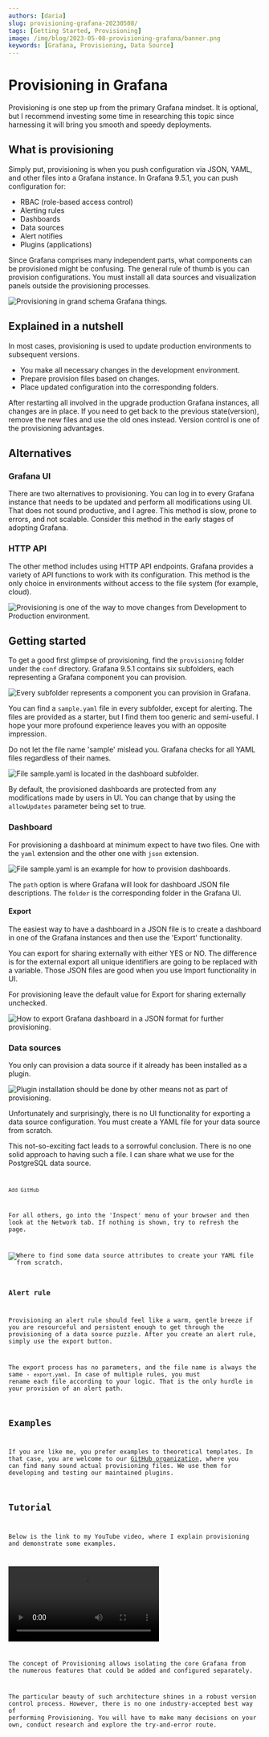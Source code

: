 ```yaml
---
authors: [daria]
slug: provisioning-grafana-20230508/
tags: [Getting Started, Provisioning]
image: /img/blog/2023-05-08-provisioning-grafana/banner.png
keywords: [Grafana, Provisioning, Data Source]
---
```



# Provisioning in Grafana

Provisioning is one step up from the primary Grafana mindset. It is optional, but I recommend investing some time in researching this topic since harnessing it will bring you smooth and speedy deployments.

## What is provisioning

Simply put, provisioning is when you push configuration via JSON, YAML, and other files into a Grafana instance. In Grafana 9.5.1, you can push configuration for:

- RBAC (role-based access control)
- Alerting rules
- Dashboards
- Data sources
- Alert notifies
- Plugins (applications)

Since Grafana comprises many independent parts, what components can be provisioned might be confusing. The general rule of thumb is you can provision configurations. You must install all data sources and visualization panels outside the provisioning processes.

<Image
  title="Provisioning in grand schema Grafana things."
  src="/img/blog/2023-05-08-provisioning-grafana/basics.png"
  lazy={false}
/>

## Explained in a nutshell

In most cases, provisioning is used to update production environments to subsequent versions.

- You make all necessary changes in the development environment.
- Prepare provision files based on changes.
- Place updated configuration into the corresponding folders.

After restarting all involved in the upgrade production Grafana instances, all changes are in place. If you need to get back to the previous state(version), remove the new files and use the old ones instead. Version control is one of the provisioning advantages.

## Alternatives

### Grafana UI

There are two alternatives to provisioning. You can log in to every Grafana instance that needs to be updated and perform all modifications using UI. That does not sound productive, and I agree. This method is slow, prone to errors, and not scalable.
Consider this method in the early stages of adopting Grafana.

### HTTP API

The other method includes using HTTP API endpoints. Grafana provides a variety of API functions to work with its configuration. This method is the only choice in environments without access to the file system (for example, cloud).

<Image
  title="Provisioning is one of the way to move changes from Development to Production environment."
  src="/img/blog/2023-05-08-provisioning-grafana/provisioning-6-parts.png"
/>

## Getting started

To get a good first glimpse of provisioning, find the `provisioning` folder under the `conf` directory. Grafana 9.5.1 contains six subfolders, each representing a Grafana component you can provision.

<Image
  title="Every subfolder represents a component you can provision in Grafana."
  src="/img/blog/2023-05-08-provisioning-grafana/provisioning-folder.png"
/>

You can find a `sample.yaml` file in every subfolder, except for alerting. The files are provided as a starter, but I find them too generic and semi-useful. I hope your more profound experience leaves you with an opposite impression.

Do not let the file name 'sample' mislead you. Grafana checks for all YAML files regardless of their names.

<Image
  title="File sample.yaml is located in the dashboard subfolder."
  src="/img/blog/2023-05-08-provisioning-grafana/yaml-dash.png"
/>

By default, the provisioned dashboards are protected from any modifications made by users in UI. You can change that by using the `allowUpdates` parameter being set to true.

### Dashboard

For provisioning a dashboard at minimum expect to have two files. One with the `yaml` extension and the other one with `json` extension.

<Image
  title="File sample.yaml is an example for how to provision dashboards."
  src="/img/blog/2023-05-08-provisioning-grafana/sample-yaml.png"
/>

The `path` option is where Grafana will look for dashboard JSON file descriptions. The `folder` is the corresponding folder in the Grafana UI.

#### Export

The easiest way to have a dashboard in a JSON file is to create a dashboard in one of the Grafana instances and then use the 'Export' functionality.

You can export for sharing externally with either YES or NO. The difference is for the external export all unique identifiers are going to be replaced with a variable. Those JSON files are good when you use Import functionality in UI.

For provisioning leave the default value for Export for sharing externally unchecked.

<Image
  title="How to export Grafana dashboard in a JSON format for further provisioning."
  src="/img/blog/2023-05-08-provisioning-grafana/share-export.png"
/>

### Data sources

You only can provision a data source if it already has been installed as a plugin.

<Image
  title="Plugin installation should be done by other means not as part of provisioning."
  src="/img/blog/2023-05-08-provisioning-grafana/plugin-datasource.png"
/>

Unfortunately and surprisingly, there is no UI functionality for exporting a data source configuration. You must create a YAML file for your data source from scratch.

This not-so-exciting fact leads to a sorrowful conclusion. There is no one solid approach to having such a file. I can share what we use for the PostgreSQL data source.

<Code
  url="https://github.com/VolkovLabs/volkovlabs-grapi-datasource/blob/main/provisioning/datasources/datasources.yaml"
  language="yaml"
/>

`Add GitHub`

For all others, go into the 'Inspect' menu of your browser and then look at the Network tab. If nothing is shown, try to refresh the page.

<Image
  title="Where to find some data source attributes to create your YAML file from scratch."
  src="/img/blog/2023-05-08-provisioning-grafana/inspect.png"
/>

### Alert rule

Provisioning an alert rule should feel like a warm, gentle breeze if you are resourceful and persistent enough to get through the provisioning of a data source puzzle. After you create an alert rule, simply use the export button.

The export process has no parameters, and the file name is always the same - `export.yaml`. In case of multiple rules, you must rename each file according to your logic. That is the only hurdle in your provision of an alert path.

## Examples

If you are like me, you prefer examples to theoretical templates. In that case, you are welcome to our [GitHub organization](https://github.com/VolkovLabs), where you can find many sound actual provisioning files. We use them for developing and testing our maintained plugins.

## Tutorial

Below is the link to my YouTube video, where I explain provisioning and demonstrate some examples.

<Video
  title="Basics, pitfalls, file examples in Windows and Docker Demo."
  src="https://www.youtube.com/embed/sGHKY0VmbLw"
/>

The concept of Provisioning allows isolating the core Grafana from the numerous features that could be added and configured separately.

The particular beauty of such architecture shines in a robust version control process. However, there is no one industry-accepted best way of performing Provisioning. You will have to make many decisions on your own, conduct research and explore the try-and-error route.
